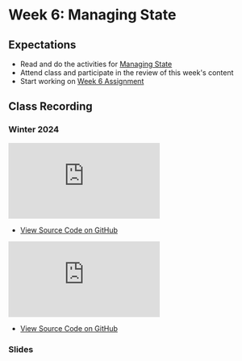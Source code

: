 # Week 6: Managing State

## Expectations

- Read and do the activities for [Managing State](/week-6/state)
- Attend class and participate in the review of this week's content
- Start working on [Week 6 Assignment](/week-6/assignment)

## Class Recording

### Winter 2024

<iframe
  style={{ width: "100%", aspectRatio: "16/9" }}
  src="https://www.youtube.com/embed/WTeL75KkpwU?si=V85ROIe5rrCqAOsG"
  title="YouTube video player"
  frameborder="0"
  allow="accelerometer; autoplay; clipboard-write; encrypted-media; gyroscope; picture-in-picture; web-share"
  allowFullScreen="allowFullScreen"
></iframe>

- [View Source Code on GitHub ](https://github.com/warsylewicz/webdev2-demos/tree/f06b82b7206bb32b4ddeb7cdde5b367873937d9d/app/week-6)

<iframe
  style={{ width: "100%", aspectRatio: "16/9" }}
  src="https://www.youtube.com/embed/V-luVT_6X2g?si=xSBj8tSxqbbh5tqX"
  title="YouTube video player"
  frameBorder="0"
  allow="accelerometer; autoplay; clipboard-write; encrypted-media; gyroscope; picture-in-picture; web-share"
  allowFullScreen="allowFullScreen"
></iframe>

- [View Source Code on GitHub ](https://github.com/warsylewicz/webdev2-demos/tree/100cc0edb5c7a22c3533f79d2ead165db1bd6ab2/app/week-6)

### Slides


<Slideshow file="/week-6/slides" />
